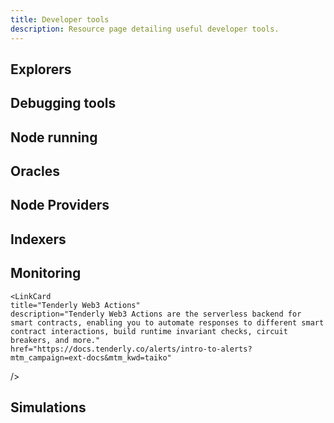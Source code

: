 ```yaml
---
title: Developer tools
description: Resource page detailing useful developer tools.
---
```



## Explorers

<CardGrid>
  <LinkCard
    title="Taiko BCR Explorer"
    description="An explorer page for viewing the status of Taiko's BCR rollups."
    href="https://taikonow.xyz"
  />
  <LinkCard
    title="Dune Dashboard (BCR)"
    description="A Dune dashboard to track Taiko BCR mainnet, built by Taiko Labs."
    href="https://dune.com/taiko_xyz/taikobcr"
  />
    <LinkCard
    title="Tenderly Developer Explorer"
    description="Developer Explorer allows you to monitor and inspect transactions, providing high level of details and additional tools such as debugger, simulator, alerts, Virtual TestNets and more."
    href="https://docs.tenderly.co/developer-explorer?mtm_campaign=ext-docs&mtm_kwd=taiko"
  />
</CardGrid>

## Debugging tools

<CardGrid>
  <LinkCard
    title="Tenderly"
    description="Debugger is the complete debugging solution for analyzing, testing, and optimizing smart contracts and transactions. It brings visibility to transaction details to enhance the debugging experience, with features like step-by-step execution, expression evaluation, and more."
    href="https://tenderly.co?mtm_campaign=ext-docs&mtm_kwd=taiko"
  />
</CardGrid>


## Node running

<CardGrid>
  <LinkCard
    title="Dojo Node"
    description="A user-friendly dashboard for monitoring and configuring your Taiko node."
    href="https://dojonode.xyz"
  />
</CardGrid>

## Oracles

<CardGrid>
  <LinkCard
    title="API3"
    description="API3 offers over 200 first-party, OEV-enabled price feeds on Taiko Mainnet and Testnet, providing reliable and decentralized data through the API3 Market."
    href="https://market.api3.org/taiko"
  />
  <LinkCard
    title="Pyth Network"
    description="Pyth Network is the largest first-party Oracle network, delivering real-time data across a vast number of chains. Pyth introduces an innovative low-latency pull oracle design, where users can pull price updates on-chain when needed, enabling everyone in the blockchain environment to access that data point most efficiently. Pyth network updates the prices every 400ms, making Pyth the fastest on-chain oracle."
    href="https://docs.pyth.network/price-feeds/use-real-time-data/evm"
  />
</CardGrid>

## Node Providers

<CardGrid>
  <LinkCard
    title="Porters TKN Api"
    description="PORTERS provides Web3 DePIN infrastructure through the POKT Network. The PORTERS Token Name Service API provides API access to token metadata, including TAIKO, through REST endpoints that may be accessed through the user's PORTERS App."
    href="https://docs.porters.xyz/"
  />
  <LinkCard
    title="Tenderly"
    description="Tenderly offers a highly performant and reliable production infrastructure, equipped with custom RPC methods for gas price prediction, simulations, tracing, and more."
    href="https://docs.tenderly.co/node/rpc-reference/taiko-hekla?mtm_campaign=ext-docs&mtm_kwd=taiko"
  />
</CardGrid>

## Indexers

<CardGrid>
  <LinkCard
    title="Goldsky"
    description="Goldsky offers high-performance subgraph hosting and realtime data replication pipelines (Mirror). Subgraphs allow for flexible indexing with typescript, with support for webhooks, and Mirror allows users to get live blockchain data in database or message queues with a single yaml config."
    href="https://docs.goldsky.com/chains/taiko/?utm_source=taiko&utm_medium=docs"
  />
</CardGrid>

## Monitoring

<CardGrid>
  <LinkCard
    title="Tenderly Alerts"
    description="Tenderly Alerts allow you to get notifications or trigger external webhooks based on transactions and contract interactions on Taiko. With Alerts API, it's possible to create custom alerts with more granular triggering criteria."
    href="https://docs.tenderly.co/alerts/intro-to-alerts?mtm_campaign=ext-docs&mtm_kwd=taiko"
  />

    <LinkCard
    title="Tenderly Web3 Actions"
    description="Tenderly Web3 Actions are the serverless backend for smart contracts, enabling you to automate responses to different smart contract interactions, build runtime invariant checks, circuit breakers, and more."
    href="https://docs.tenderly.co/alerts/intro-to-alerts?mtm_campaign=ext-docs&mtm_kwd=taiko"
  />
</CardGrid>

## Simulations

<CardGrid>
  <LinkCard
    title="Tenderly Simulations"
    description="Integrate Simulation RPC to predict transaction outcomes such as asset changes, precise gas usage, and emitted events."
    href="https://docs.tenderly.co/simulations/single-simulations#simulate-via-rpc?mtm_campaign=ext-docs&mtm_kwd=taiko"
  />
</CardGrid>